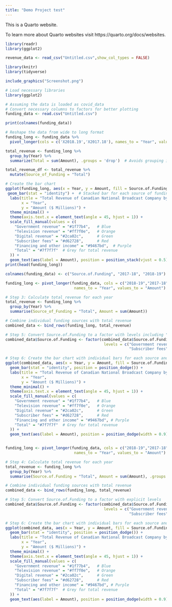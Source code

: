 ```yaml
---
title: "Demo Project test"
---
```


This is a Quarto website.

To learn more about Quarto websites visit https://quarto.org/docs/websites.

```r
library(readr)
library(ggplot2)
```
```r
revenue_data <- read_csv("Untitled.csv",show_col_types = FALSE)
```

```r
library(knitr)
library(tidyverse)
```
```r
include_graphics("Screenshot.png")
```

```r
# Load necessary libraries
library(ggplot2)

# Assuming the data is loaded as covid_data
# Convert necessary columns to factors for better plotting
funding_data <- read.csv("Untitled.csv")

print(colnames(funding_data))

# Reshape the data from wide to long format
funding_long <- funding_data %>%
  pivot_longer(cols = c('X2018.19','X2017.18'), names_to = "Year", values_to = "Amount")

total_revenue <- funding_long %>%
  group_by(Year) %>%
  summarize(Total = sum(Amount), .groups = 'drop')  # Avoids grouping issues

total_revenue_df <- total_revenue %>%
  mutate(Source_of_Funding = "Total")  

# Create the bar chart
ggplot(funding_long, aes(x = Year, y = Amount, fill = Source.of.Funding)) +
 geom_bar(stat = "identity") +  # Stacked bar for each source of funding
  labs(title = "Total Revenue of Canadian National Broadcast Company by Source of Funding",
       x = "Year",
       y = "Amount ($ Millions)") +
  theme_minimal() +
  theme(axis.text.x = element_text(angle = 45, hjust = 1)) +
  scale_fill_manual(values = c(
    "Government revenue" = "#1f77b4",   # Blue
    "Television revenue" = "#ff7f0e",   # Orange
    "Digital revenue" = "#2ca02c",      # Green
    "Subscriber fees" = "#d62728",      # Red
    "Financing and other income" = "#9467bd",  # Purple
    "Total" = "#7f7f7f"  # Grey for total revenue
  )) +
  geom_text(aes(label = Amount), position = position_stack(vjust = 0.5), color = "white")  # Total revenue label
print(head(funding_long))

colnames(funding_data) <- c("Source.of.Funding", "2017-18", "2018-19")

funding_long <- pivot_longer(funding_data, cols = c("2018-19","2017-18"),
                              names_to = "Year", values_to = "Amount")

# Step 3: Calculate total revenue for each year
total_revenue <- funding_long %>%
  group_by(Year) %>%
  summarise(Source_of_Funding = "Total", Amount = sum(Amount))

# Combine individual funding sources with total revenue
combined_data <- bind_rows(funding_long, total_revenue)

# Step 5: Convert Source.of.Funding to a factor with levels including "Total"
combined_data$Source.of.Funding <- factor(combined_data$Source.of.Funding,
                                           levels = c("Government revenue", "Television revenue", "Digital revenue", 
                                                      "Subscriber fees", "Financing and other income", "Total"))

# Step 6: Create the bar chart with individual bars for each source and total
ggplot(combined_data, aes(x = Year, y = Amount, fill = Source.of.Funding)) +
  geom_bar(stat = "identity", position = position_dodge()) +
  labs(title = "Total Revenue of Canadian National Broadcast Company by Source of Funding",
       x = "Year",
       y = "Amount ($ Millions)") +
  theme_minimal() +
  theme(axis.text.x = element_text(angle = 45, hjust = 1)) +
  scale_fill_manual(values = c(
    "Government revenue" = "#1f77b4",   # Blue
    "Television revenue" = "#ff7f0e",   # Orange
    "Digital revenue" = "#2ca02c",      # Green
    "Subscriber fees" = "#d62728",      # Red
    "Financing and other income" = "#9467bd", # Purple
    "Total" = "#7f7f7f"  # Grey for total revenue
  )) +
  geom_text(aes(label = Amount), position = position_dodge(width = 0.9), vjust = -0.5, color = "black")


funding_long <- pivot_longer(funding_data, cols = c("2018-19","2017-18"),
                              names_to = "Year", values_to = "Amount")

# Step 4: Calculate total revenue for each year
total_revenue <- funding_long %>%
  group_by(Year) %>%
  summarise(Source.of.Funding = "Total", Amount = sum(Amount), .groups = 'drop')

# Combine individual funding sources with total revenue
combined_data <- bind_rows(funding_long, total_revenue)

# Step 5: Convert Source.of.Funding to a factor with explicit levels
combined_data$Source.of.Funding <- factor(combined_data$Source.of.Funding,
                                           levels = c("Government revenue", "Television revenue", "Digital revenue", 
                                                      "Subscriber fees", "Financing and other income", "Total"))

# Step 6: Create the bar chart with individual bars for each source and total
ggplot(combined_data, aes(x = Year, y = Amount, fill = Source.of.Funding)) +
  geom_bar(stat = "identity", position = position_dodge()) +
  labs(title = "Total Revenue of Canadian National Broadcast Company by Source of Funding",
       x = "Year",
       y = "Amount ($ Millions)") +
  theme_minimal() +
  theme(axis.text.x = element_text(angle = 45, hjust = 1)) +
  scale_fill_manual(values = c(
    "Government revenue" = "#1f77b4",   # Blue
    "Television revenue" = "#ff7f0e",   # Orange
    "Digital revenue" = "#2ca02c",      # Green
    "Subscriber fees" = "#d62728",      # Red
    "Financing and other income" = "#9467bd", # Purple
    "Total" = "#7f7f7f"  # Grey for total revenue
  )) +
  geom_text(aes(label = Amount), position = position_dodge(width = 0.9), vjust = -0.5, color = "black")
```




